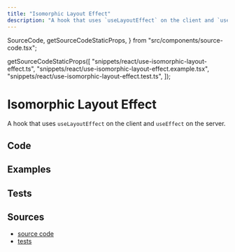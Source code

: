 ```yaml
---
title: "Isomorphic Layout Effect"
description: "A hook that uses `useLayoutEffect` on the client and `useEffect` on the server."
---
```


  SourceCode,
  getSourceCodeStaticProps,
} from "src/components/source-code.tsx";

  getSourceCodeStaticProps([
    "snippets/react/use-isomorphic-layout-effect.ts",
    "snippets/react/use-isomorphic-layout-effect.example.tsx",
    "snippets/react/use-isomorphic-layout-effect.test.ts",
  ]);

# Isomorphic Layout Effect

A hook that uses `useLayoutEffect` on the client and `useEffect` on the server.

## Code

<SourceCode fileName="snippets/react/use-isomorphic-layout-effect.ts" />

## Examples

<SourceCode fileName="snippets/react/use-isomorphic-layout-effect.example.tsx" />

## Tests

<SourceCode fileName="snippets/react/use-isomorphic-layout-effect.test.ts" />

## Sources

- [source code](https://github.com/LukasPolak/digital-garden/blob/main/src/snippets/react/use-isomorphic-layout-effect.ts)
- [tests](https://github.com/LukasPolak/digital-garden/blob/main/src/snippets/react/use-isomorphic-layout-effect.test.ts)
